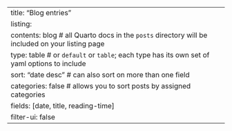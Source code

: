 ---
title: "Blog entries"
listing: 
  contents: blog # all Quarto docs in the `posts` directory will be included on your listing page
  type: table # or `default` or `table`; each type has its own set of yaml options to include
  sort: "date desc" # can also sort on more than one field
  categories: false # allows you to sort posts by assigned categories 
  fields: [date, title, reading-time]
  filter-ui: false
---